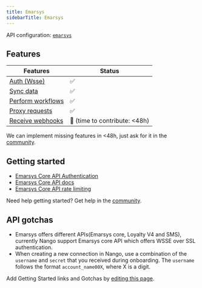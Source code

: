 ```yaml
---
title: Emarsys
sidebarTitle: Emarsys
---
```


API configuration: [`emarsys`](https://nango.dev/providers.yaml)

## Features

| Features | Status |
| - | - |
| [Auth (Wsse)](/integrate/guides/authorize-an-api) | ✅ |
| [Sync data](/integrate/guides/sync-data-from-an-api) | ✅ |
| [Perform workflows](/integrate/guides/perform-workflows-with-an-api) | ✅ |
| [Proxy requests](/integrate/guides/proxy-requests-to-an-api) | ✅ |
| [Receive webhooks](/integrate/guides/receive-webhooks-from-an-api) | 🚫 (time to contribute: &lt;48h) |

<Tip>We can implement missing features in &lt;48h, just ask for it in the [community](https://nango.dev/slack).</Tip>

## Getting started

-   [Emarsys Core API Authentication](https://dev.emarsys.com/docs/core-api-reference/b3c3a1eba8515-authentication)
-   [Emarsys Core API docs](https://dev.emarsys.com/docs/core-api-reference/64bjdnkvt328t-overview-of-endpoint-batches)
-   [Emarsys Core API rate limiting](https://dev.emarsys.com/docs/core-api-reference/cd1025a4f6b0d-miscellaneous#:~:text=Rate%20Limiting&text=At%201000%20requests%20per%20minute,and%20monitoring%20for%20your%20client.)

<Tip>Need help getting started? Get help in the [community](https://nango.dev/slack).</Tip>

## API gotchas

- Emarsys offers different APIs(Emarsys core, Loyalty V4 and SMS), currently Nango support Emarsys core API which offers WSSE over SSL authentication.
- When creating a new connection in Nango, use a combination of the `username` and `secret` that you received during onboarding. The `username` follows the format `account_name00X`, where X is a digit.

<Note>Add Getting Started links and Gotchas by [editing this page](https://github.com/nangohq/nango/tree/master/docs-v2/integrations/all/emarsys.mdx).</Note>
